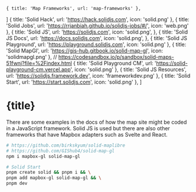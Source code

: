     { title: 'Map Frameworks', url: 'map-frameworks' },
]
    { title: 'Solid Hack', url: 'https://hack.solidjs.com', icon: 'solid.png' },
    { title: 'Solid Jobs', url: 'https://rrjanbiah.github.io/solidjs-jobs/#/', icon: 'web.png' },
    { title: 'Solid JS',  url: 'https://solidjs.com', icon: 'solid.png', },
    { title: 'Solid JS Docs',  url: 'https://docs.solidjs.com', icon: 'solid.png', },
    { title: 'Solid JS Playground', url: 'https://playground.solidjs.com', icon: 'solid.png' },
    { title: 'Solid MapGl', url: 'https://gis-hub.gitbook.io/solid-map-gl', icon: 'solidmapgl.png' }, // https://codesandbox.io/p/sandbox/solid-maps-51fwnj?file=%2Findex.html
    { title: 'Solid Playground CM', url: 'https://solid-playground-cm.vercel.app', icon: 'solid.png' },
    { title: 'Solid JS Resources', url: 'https://solidjs.framework.dev', icon: 'frameworkdev.png' },
    { title: 'Solid Start', url: 'https://start.solidjs.com', icon: 'solid.png' },
]

# {title}

<Backlinks backlinks={backlinks}/>

There are some examples in the docs of how the map site might be coded in a JavaScript framework. Solid JS is used but there are also other frameworks that have Mapbox adapters such as Svelte and React.

```bash
# https://github.com/birkskyum/solid-maplibre
# https://github.com/GIShub4/solid-map-gl
npm i mapbox-gl solid-map-gl

# Solid Start
pnpm create solid && pnpm i && \
pnpm add mapbox-gl solid-map-gl && \
pnpm dev
```

<LinkList links={links}/>
<SolidDemo />